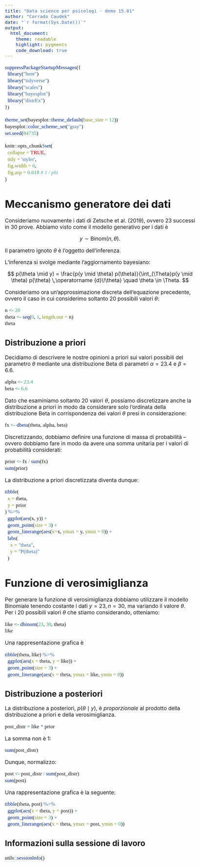 ```yaml
---
title: "Data science per psicologi - demo 15.01"
author: "Corrado Caudek"
date: "`r format(Sys.Date())`"
output:
  html_document:
    theme: readable
    highlight: pygments
    code_download: true
---
```


<style type="text/css">
  body{
  font-size: 13pt;
}
code.r{
  font-size: 13pt;
  font-family: 'Inconsolata';
}
.custom-inline {
  font-size: 13pt;
  font-family: 'Inconsolata';
}
</style>


```r
suppressPackageStartupMessages({
  library("here")
  library("tidyverse")
  library("scales")
  library("bayesplot")
  library("distrEx")
})

theme_set(bayesplot::theme_default(base_size = 12))
bayesplot::color_scheme_set("gray")
set.seed(84735)

knitr::opts_chunk$set(
  collapse = TRUE,
  tidy = 'styler',
  fig.width = 6,
  fig.asp = 0.618 # 1 / phi
)
```

# Meccanismo generatore dei dati

Consideriamo nuovamente i dati di Zetsche et al. (2019), ovvero 23 successi in 30 prove. Abbiamo visto come il modello generativo per i dati è 

$$
y \sim \mbox{Binom}(n, \theta).
$$

Il parametro ignoto $\theta$ è l'oggetto dell'inferenza.

L'inferenza si svolge mediante l'aggiornamento bayesiano:

$$
p(\theta \mid y) = \frac{p(y \mid \theta) p(\theta)}{\int_{\Theta}p(y \mid \theta) p(\theta) \,\operatorname {d}\!\theta} \quad \theta \in \Theta.
$$

Consideriamo ora un'approssimazione discreta dell'equazione precedente, ovvero il caso in cui considerimo soltanto 20 possibili valori $\theta$:

```r
n <- 20
theta <- seq(0, 1, length.out = n)
theta
```

## Distribuzione a priori

Decidiamo di descrivere le nostre opinioni a priori sui valori possibili del parametro $\theta$ mediante una distribuzione Beta di parametri $\alpha = 23.4$ e $\beta = 6.6$.

```r
alpha <- 23.4
beta <- 6.6
```

Dato che esaminiamo soltanto 20 valori $\theta$, possiamo discretizzare anche la distribuzione a priori in modo da considerare solo l'ordinata della distribuzione Beta in corrispondenza dei valori $\theta$ presi in considerazione: 

```r
fx <- dbeta(theta, alpha, beta)
```

Discretizzando, dobbiamo definire una funzione di massa di probabilità -- ovvero dobbiamo fare in modo da avere una somma unitaria per i valori di probabilità considerati:

```r
prior <- fx / sum(fx)
sum(prior)
```

La distribuzione a priori discretizzata diventa dunque:

```r
tibble(
  x = theta,
  y = prior
) %>% 
  ggplot(aes(x, y)) +
  geom_point(size = 3) +
  geom_linerange(aes(x=x, ymax = y, ymin = 0)) +
  labs(
    x = "theta",
    y = "P(theta)"
  )
```

# Funzione di verosimiglianza

Per generare la funzione di verosimiglianza dobbiamo utilizzare il modello Binomiale tenendo costante i dati $y = 23, n = 30$, ma variando il valore $\theta$. Per i 20 possibili valori $\theta$ che stiamo considerando, otteniamo:

```r
like <- dbinom(23, 30, theta)
like
```

Una rappresentazione grafica è

```r
tibble(theta, like) %>% 
  ggplot(aes(x = theta, y = like)) +
  geom_point(size = 3) +
  geom_linerange(aes(x = theta, ymax = like, ymin = 0)) 
```


## Distribuzione a posteriori

La distribuzione a posteriori, $p(\theta \mid y)$, è *proporzionale* al prodotto della distribuzione a priori e della verosimiglianza. 

```r
post_distr = like * prior
```

La somma non è 1:

```r
sum(post_distr)
```

Dunque, normalizzo:

```r
post <- post_distr / sum(post_distr)
sum(post)
```

Una rappresentazione grafica è la seguente:

```r
tibble(theta, post) %>% 
  ggplot(aes(x = theta, y = post)) +
  geom_point(size = 3) +
  geom_linerange(aes(x = theta, ymax = post, ymin = 0)) 
```


## Informazioni sulla sessione di lavoro

```r
utils::sessionInfo()
```


